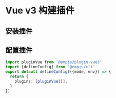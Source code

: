 # Vue v3 构建插件

## 安装插件

<PackageManagerTabs command="add @empjs/plugin-vue3 -D" />

## 配置插件
```ts title="emp-config.js"
import pluginVue from '@empjs/plugin-vue3'
import {defineConfig} from '@empjs/cli'
export default defineConfig(({mode, env}) => {
  return {
    plugins: [pluginVue()],
  }
})
```